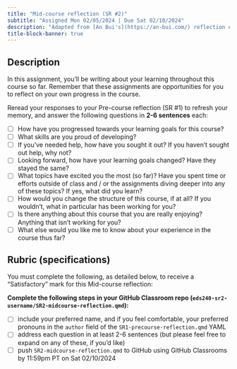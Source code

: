 ```yaml
---
title: "Mid-course reflection (SR #2)"
subtitle: "Assigned Mon 02/05/2024 | Due Sat 02/10/2024"
description: "Adapted from [An Bui's](https://an-bui.com/) reflection exercises in ENVS 193DS"
title-block-banner: true
---
```


## Description 

In this assignment, you’ll be writing about your learning throughout this course so far. Remember that these assignments are opportunities for you to reflect on your own progress in the course. 

Reread your responses to your Pre-course reflection (SR #1) to refresh your memory, and answer the following questions in [**2-6 sentences**]{.peach-text} each:

- [ ] How have you progressed towards your learning goals for this course? 
- [ ] What skills are you proud of developing? 
- [ ] If you’ve needed help, how have you sought it out? If you haven’t sought out help, why not?
- [ ] Looking forward, how have your learning goals changed? Have they stayed the same? 
- [ ] What topics have excited you the most (so far)? Have you spent time or efforts outside of class and / or the assignments diving deeper into any of these topics? If yes, what did you learn?
- [ ] How would you change the structure of this course, if at all? If you wouldn’t, what in particular has been working for you?
- [ ] Is there anything about this course that you are really enjoying? Anything that isn’t working for you? 
- [ ] What else would you like me to know about your experience in the course thus far? 

## Rubric (specifications)

You must complete the following, as detailed below, to receive a "Satisfactory" mark for this Mid-course reflection:

**Complete the following steps in your GitHub Classroom repo (`eds240-sr2-username/SR2-midcourse-reflection.qmd`):**

  - [ ] include your preferred name, and if you feel comfortable, your preferred pronouns in the `author` field of the `SR1-precourse-reflection.qmd` YAML 
  - [ ] address each question in at least 2-6 sentences (but please feel free to expand on any of these, if you'd like)
  - [ ] push `SR2-midcourse-reflection.qmd` to GitHub using GitHub Classrooms by 11:59pm PT on Sat 02/10/2024
